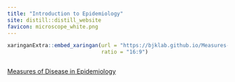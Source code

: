 ```yaml
---
title: "Introduction to Epidemiology"
site: distill::distill_website
favicon: microscope_white.png
---
```


```r

xaringanExtra::embed_xaringan(url = "https://bjklab.github.io/Measures-of-Disease-in-Epidemiology/measures_of_disease_in_epidemiology_2023_bjk.html",
                              ratio = "16:9")



```
  
[Measures of Disease in Epidemiology](https://bjklab.github.io/Measures-of-Disease-in-Epidemiology/measures_of_disease_in_epidemiology_2023_bjk.html)
  
  